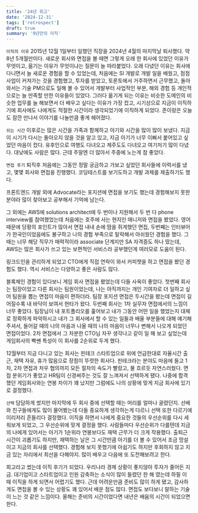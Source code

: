 ```yaml
---
title: '24년 회고'
date: '2024-12-31'
tags: ['retrospect']
draft: true
summary: '9년만의 이직'
---
```


`이직의 이유`
2015년 12월 1일부터 일했던 직장을 2024년 4월의 마지막날 퇴사했다. 약 8년 5개월만이다.
새로운 회사와 면접을 볼 때면 그렇게 오래 한 회사에 있었던 이유가 무엇이고, 옮기는 이유가 무엇이냐는 질문이 늘 따라붙었다.
오래 다녔던 이유는 회사에 다니면서 늘 새로운 경험을 할 수 있었는데, 처음에는 SI 개발로 개발 일을 배웠고,
점점 사업이 커져가는 것을 경험했고, 투자를 받았고, 토론토에서 거주하면서 근무했고, 돌아와서는 기술 PM으로도 일해 볼 수 있어서
개발부터 사업적인 부분, 해외 경험 등 개인적으로는 늘 만족할 만한 이유들이 있었다.
그러다 옮기게 되는 이유는 비슷한 도메인의 비슷한 업무를 늘 해보면서 더 배우고 싶다는 이유가 가장 컸고, 시기상으로 지금이 이직하기에 회사에도 나에게도 적절한 시간이라 생각되었기에 이직하게 되었다. 존이랑은 오늘도 잠깐 만나서 이야기를 나눌만큼 좋게 헤어졌다.

`쉬는 시간`
이후로는 많은 시간을 가족과 함께하고 아기와 시간을 많이 많이 보냈다.
지금 이 시기가 다시는 돌아오지 않을 것을 알고 있고, 지금 아기가 너무 이뻐서 붙어있고 싶었던 마음이 컸다.
유후인으로 여행도 다녀오고 제주도도 다녀오고 여기저기 많이 다녔다.
대낮에도 사람은 많다. 근데 주말엔 더 많아서 주중에 노는게 참 좋았다.

`면접 후기`
퇴직후 처음에는 그동안 정말 궁금하고 가보고 싶었던 회사들에 이력서를 냈고, 몇몇 회사와 면접을 진행했다.
코딩테스트를 보기도하고 개발 과제를 제출하기도 했다.

프론트엔드 개발 외에 Advocate라는 포지션에 면접을 보기도 했는데 경험해보지 못한 분야라 많이 찾아보고 공부해서 기억에 남는다.

그 외에는 AWS에 solutions architect에 두 번이나 지원해서 두 번 다 phone interview를 참여했었는데
처음에는 호주에 사는 현지인 매니저와 면접을 봤었다. 영어 때문에 당황의 포인트가 많아서 면접 내내 손에 땀을 쥐게했던 면접, 두번째는 인터뷰어가 한국인이었음에도 불구하고 나의 경험 부족으로 탈락해서 아쉬웠던 경험을 했다.
그때는 너무 해당 직무가 매력적이라 associate 단계지만 SA 자격증도 하나 땄는데, AWS는 많은 회사가 쓰고 있는 보편적인 서비스라 공부했던게 여러모로 도움이 된다.

링크드인을 관리하게 되었고 CTO에게 직접 연락이 와서 커피챗을 하고 면접을 봤던 경험도 했다. 역시 서비스는 다양하고 좋은 사람도 많다.

블록체인 경험이 있다보니 게임 회사 면접을 봤었는데 다들 사옥이 좋았다. 첫번째 회사는 팀장이었고 다른 회사는 팀원이었는데, 나는 아직까지는 개인 기여자로 더 일하고 싶어 팀원을 뽑는 면접이 마음이 편하더라. 팀장 포지션 면접은 두시간을 봤는데 면접이 길어질수록 내 바닥이 보여서 현타가 왔다.
두번째 회사는 1차 실무자 면접에서의 느낌이 너무 좋았다. 팀장님이 내 포트폴리오를 훑어보고 내가 그동안 어떤 일을 했었는지 대체로 정확하게 파악하시고 내가 그 회사에서 할 수 있는 일들과 배울 부분들에 대해 얘기해주셔서, 들어갈 때의 나의 마음과 나올 때의 나의 마음이 너무나 변해서 나오게 되었던 면접이었다. 2차 면접에서 그 차분한 CTO님 자꾸 생각나고 같이 일 해 보고 싶었는데 게임회사의 빡쎈 특성이 이 회사를 2순위로 두게 했다.

12월부터 지금 다니고 있는 회사는 핀테크 스타트업으로 위에 언급한대로 자율시간 출근, 재택 자유, 휴가 많음으로 장점이 뚜렷한 회사다. 핀테크라는 분야도 마음에 들고 1차, 2차 면접과 처우 협의까지 모든 절차의 속도가 빨랐고, 물 흐르듯 자연스러웠다. 면접 분위기가 좋았고 HR팀이 신경써주는 것도 잘 느껴져서 선택하게 됐다. 나중에 합격했던 게임회사와는 연봉 차이가 꽤 났지만 그럼에도 나의 상황에 맞게 지금 회사에 있기로 결정했다.

`선택`
담담하게 썼지만 마지막에 두 회사 중에 선택할 때는 머리를 얼마나 굴렸던지. 선배와 친구들에게도 많이 물어봤는데 다들 중요하게 생각하는게 다르니 선택 또한 다르기에 이리저리 흔들리다 결정했다.
이직을 하면서 나에게 중요한 것들의 우선순위를 다시 세워보게 되었고, 그 우선순위에 맞게 결정을 했다.
사람들마다 우선순위가 다를텐데 지금의 나에게 있어서는 아기가 1순위라 연봉보다도 재택 근무가 더 크게 작용했다.
출퇴근 시간이 괴롭기도 하지만, 재택하는 날은 그 시간만큼 아기를 더 볼 수 있어서 조금 망설이고 지금의 회사를 선택했다.
경험해 보지 못했기에 아쉽기도 하지만 후회하지 않고 지금 있는 자리에서 최선을 다해야지.
많이 배우고 다음에 또 도전해보려고 한다.

회고라고 썼는데 이직 후기가 되었다. 우리나라 경제 상황이 좋지않아 투자가 줄어든 지금. 대기업이고 스타트업이고 인원 감축하는 소식이 많이 들렸던 한 해 였는데 하필 이 때 이직을 하게 되면서 어렵기도 했다. 근데 어려운만큼 준비도 많이 하게 됐고, 감사하게도 면접을 볼 수 있는 상황도 꽤 있어서 배운 점도 많다. 면접도 보다보니 말하는 기술이 느는 것 같은 느낌이다. 올해는 준비의 시간이었다면 내년은 배움의 시간이 되었으면 한다.
